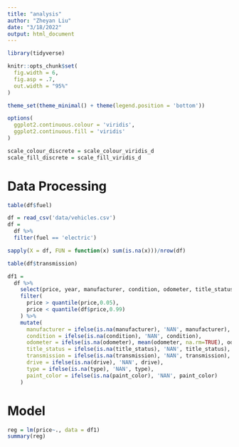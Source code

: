 ```yaml
---
title: "analysis"
author: "Zheyan Liu"
date: "3/18/2022"
output: html_document
---
```


```r
library(tidyverse)

knitr::opts_chunk$set(
  fig.width = 6,
  fig.asp = .7,
  out.width = "95%"
)

theme_set(theme_minimal() + theme(legend.position = 'bottom'))

options(
  ggplot2.continuous.colour = 'viridis',
  ggplot2.continuous.fill = 'viridis'
)

scale_colour_discrete = scale_colour_viridis_d
scale_fill_discrete = scale_fill_viridis_d
```

# Data Processing

```r
table(df$fuel)
```

```r
df = read_csv('data/vehicles.csv')
df = 
  df %>% 
  filter(fuel == 'electric')
```

```r
sapply(X = df, FUN = function(x) sum(is.na(x)))/nrow(df)
```

```r
table(df$transmission)
```




```r
df1 = 
  df %>% 
    select(price, year, manufacturer, condition, odometer, title_status,transmission,drive, type, paint_color, state) %>% 
    filter(
      price > quantile(price,0.05),
      price < quantile(df$price,0.99)
    ) %>% 
    mutate(
      manufacturer = ifelse(is.na(manufacturer), 'NAN', manufacturer),
      condition = ifelse(is.na(condition), 'NAN', condition),
      odometer = ifelse(is.na(odometer), mean(odometer, na.rm=TRUE), odometer),
      title_status = ifelse(is.na(title_status), 'NAN', title_status),
      transmission = ifelse(is.na(transmission), 'NAN', transmission),
      drive = ifelse(is.na(drive), 'NAN', drive),
      type = ifelse(is.na(type), 'NAN', type),
      paint_color = ifelse(is.na(paint_color), 'NAN', paint_color)
    )

```
# Model


```r
reg = lm(price~., data = df1)
summary(reg)
```





